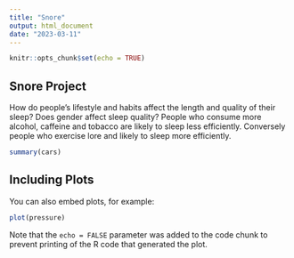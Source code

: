 ```yaml
---
title: "Snore"
output: html_document
date: "2023-03-11"
---
```


```r
knitr::opts_chunk$set(echo = TRUE)
```

## Snore Project

How do people's lifestyle and habits affect the length and quality of their sleep?
Does gender affect sleep quality?
People who consume more alcohol, caffeine and tobacco are likely to sleep less efficiently.
Conversely people who exercise lore and likely to sleep more efficiently.

```r
summary(cars)
```

## Including Plots

You can also embed plots, for example:

```r
plot(pressure)
```

Note that the `echo = FALSE` parameter was added to the code chunk to prevent printing of the R code that generated the plot.
